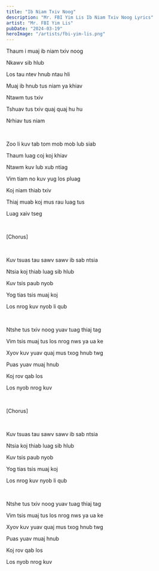 ```yaml
---
title: "Ib Niam Txiv Noog"
description: "Mr. FBI Yim Lis Ib Niam Txiv Noog Lyrics"
artist: "Mr. FBI Yim Lis"
pubDate: "2024-03-19"
heroImage: "/artists/fbi-yim-lis.png"
---
```


Thaum i muaj ib niam txiv noog

Nkawv sib hlub

Los tau ntev hnub ntau hli

Muaj ib hnub tus niam ya khiav

Ntawm tus txiv

Tshuav tus txiv quaj quaj hu hu

Nrhiav tus niam

<br />

Zoo li kuv tab tom mob mob lub siab

Thaum luag coj koj khiav

Ntawm kuv lub xub ntiag

Vim tiam no kuv yug los pluag

Koj niam thiab txiv

Thiaj muab koj mus rau luag tus

Luag xaiv tseg

<br />

[Chorus]

<br />

Kuv tsuas tau sawv sawv ib sab ntsia

Ntsia koj thiab luag sib hlub

Kuv tsis paub nyob

Yog tias tsis muaj koj

Los nrog kuv nyob li qub

<br />

Ntshe tus txiv noog yuav tuag thiaj tag

Vim tsis muaj tus los nrog nws ya ua ke

Xyov kuv yuav quaj mus txog hnub twg

Puas yuav muaj hnub

Koj rov qab los

Los nyob nrog kuv

<br />

[Chorus]

<br />

Kuv tsuas tau sawv sawv ib sab ntsia

Ntsia koj thiab luag sib hlub

Kuv tsis paub nyob

Yog tias tsis muaj koj

Los nrog kuv nyob li qub

<br />

Ntshe tus txiv noog yuav tuag thiaj tag

Vim tsis muaj tus los nrog nws ya ua ke

Xyov kuv yuav quaj mus txog hnub twg

Puas yuav muaj hnub

Koj rov qab los

Los nyob nrog kuv
